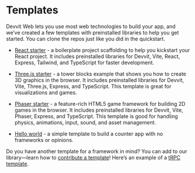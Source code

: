 # Templates

Devvit Web lets you use most web technologies to build your app, and we’ve created a few templates with preinstalled libraries to help you get started. You can clone the repos just like you did in the quickstart.

- [React starter](https://github.com/reddit/devvit-react-starter-experimental) - a boilerplate project scaffolding to help you kickstart your React project. It includes preinstalled libraries for Devvit, Vite, React, Express, Tailwind, and TypeScript for faster development.

- [Three.js starter](https://github.com/reddit/devvit-threejs-starter-experimental) - a tower blocks example that shows you how to create 3D graphics in the browser. It includes preinstalled libraries for Devvit, Vite, Three.js, Express, and TypeScript. This template is great for visualizations and games.

- [Phaser starter](https://github.com/reddit/devvit-phaser-starter-experimental) - a feature-rich HTML5 game framework for building 2D games in the browser. It includes preinstalled libraries for Devvit, Vite, Phaser, Express, and TypeScript. This template is good for handling physics, animations, input, sound, and asset management.

- [Hello world](https://github.com/reddit/devvit-hello-world-experimental/tree/main) - a simple template to build a counter app with no frameworks or opinions.

Do you have another template for a framework in mind? You can add to our library—learn how to [contribute a template](https://github.com/reddit/devvit-examples-experimental)! Here’s an example of a [tRPC template](https://github.com/reddit/devvit-examples-experimental/tree/main/examples/trpc).
